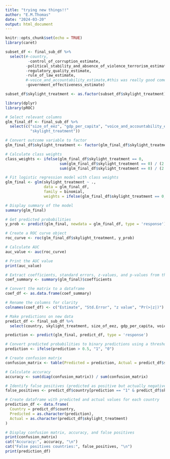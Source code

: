```yaml
---
title: "trying new things!!"
author: "E.M.Thomas"
date: "2024-03-20"
output: html_document
---
```


```r
knitr::opts_chunk$set(echo = TRUE)
library(caret)
```

```r
subset_df <- final_sub_df %>% 
  select(#-country,
          -control_of_corruption_estimate,
         -political_stability_and_absence_of_violence_terrorism_estimate,#also looks decent
         -regulatory_quality_estimate,
         -rule_of_law_estimate,
         #-voice_and_accountability_estimate,#this was really good come back to it later
         -government_effectiveness_estimate)

subset_df$skylight_treatment <- as.factor(subset_df$skylight_treatment)
```


```r
library(dplyr)
library(pROC)

# Select relevant columns
glm_final_df <- final_sub_df %>%  
  select(c("size_of_eez", "gdp_per_capita", "voice_and_accountability_estimate",
           "skylight_treatment")) 

# Convert outcome variable to factor
glm_final_df$skylight_treatment <- factor(glm_final_df$skylight_treatment)

# Calculate class weights
class_weights <- ifelse(glm_final_df$skylight_treatment == 0, 
                        sum(glm_final_df$skylight_treatment == 0) / (2 * sum(glm_final_df$skylight_treatment == 0)), 
                        sum(glm_final_df$skylight_treatment == 0) / (2 * sum(glm_final_df$skylight_treatment == 1)))

# Fit logistic regression model with class weights
glm_final <- glm(skylight_treatment ~ .,
                 data = glm_final_df, 
                 family = binomial,
                 weights = ifelse(glm_final_df$skylight_treatment == 0, class_weights[1], class_weights[2]))

# Display summary of the model
summary(glm_final)

# Get predicted probabilities
y_prob <- predict(glm_final, newdata = glm_final_df, type = 'response')

# Create a ROC curve object
roc_curve <- roc(glm_final_df$skylight_treatment, y_prob)

# Calculate AUC
auc_value <- auc(roc_curve)

# Print the AUC value
print(auc_value)

# Extract coefficients, standard errors, z-values, and p-values from the summary
coef_summary <- summary(glm_final)$coefficients

# Convert the matrix to a dataframe
coef_df <- as.data.frame(coef_summary)

# Rename the columns for clarity
colnames(coef_df) <- c("Estimate", "Std.Error", "z value", "Pr(>|z|)")

# Make predictions on new data
predict_df <- final_sub_df %>% 
  select(country, skylight_treatment, size_of_eez, gdp_per_capita, voice_and_accountability_estimate, views_of_mcs_practitioners_on_coastal_compliance_incidents, trade_balance_for_fisheries_products)

prediction <- predict(glm_final, predict_df, type = 'response')

# Convert predicted probabilities to binary predictions using a threshold of 0.5
prediction <- ifelse(prediction > 0.5, "1", "0")

# Create confusion matrix
confusion_matrix <- table(Predicted = prediction, Actual = predict_df$skylight_treatment)

# Calculate accuracy
accuracy <- sum(diag(confusion_matrix)) / sum(confusion_matrix)

# Identify false positives (predicted as positive but actually negative)
false_positives <- predict_df$country[prediction == "1" & predict_df$skylight_treatment == "0"]

# Create dataframe with predicted and actual values for each country
prediction_df <- data.frame(
  Country = predict_df$country,
  Predicted = as.character(prediction),
  Actual = as.character(predict_df$skylight_treatment)
)

# Display confusion matrix, accuracy, and false positives
print(confusion_matrix)
cat("Accuracy:", accuracy, "\n")
cat("False positives countries:", false_positives, "\n")
print(prediction_df)

```





